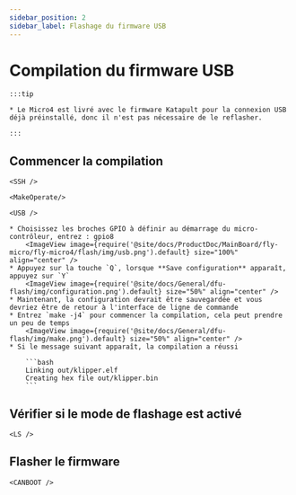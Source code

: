 ```yaml
---
sidebar_position: 2
sidebar_label: Flashage du firmware USB
---
```




# Compilation du firmware USB

    :::tip

    * Le Micro4 est livré avec le firmware Katapult pour la connexion USB déjà préinstallé, donc il n'est pas nécessaire de le reflasher.

    :::

## Commencer la compilation

    <SSH />

    <MakeOperate/>

    <USB />

    * Choisissez les broches GPIO à définir au démarrage du micro-contrôleur, entrez : gpio8
        <ImageView image={require('@site/docs/ProductDoc/MainBoard/fly-micro/fly-micro4/flash/img/usb.png').default} size="100%" align="center" />
    * Appuyez sur la touche `Q`, lorsque **Save configuration** apparaît, appuyez sur `Y`
        <ImageView image={require('@site/docs/General/dfu-flash/img/configuration.png').default} size="50%" align="center" />
    * Maintenant, la configuration devrait être sauvegardée et vous devriez être de retour à l'interface de ligne de commande
    * Entrez `make -j4` pour commencer la compilation, cela peut prendre un peu de temps
        <ImageView image={require('@site/docs/General/dfu-flash/img/make.png').default} size="50%" align="center" />
    * Si le message suivant apparaît, la compilation a réussi

        ```bash
        Linking out/klipper.elf
        Creating hex file out/klipper.bin
        ```

## Vérifier si le mode de flashage est activé

    <LS />

## Flasher le firmware

    <CANBOOT />
